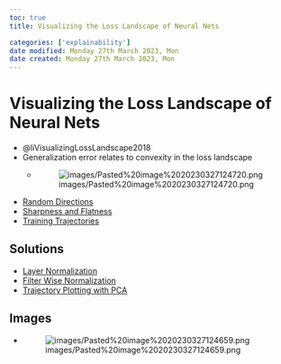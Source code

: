 ```yaml
---
toc: true
title: Visualizing the Loss Landscape of Neural Nets

categories: ['explainability']
date modified: Monday 27th March 2023, Mon
date created: Monday 27th March 2023, Mon
---
```


# Visualizing the Loss Landscape of Neural Nets


- @liVisualizingLossLandscape2018
- Generalization error relates to convexity in the loss landscape
	- ![images/Pasted%20image%2020230327124720.png](images/Pasted%20image%2020230327124720.png)
- [Random Directions](Random Directions.qmd)
- [Sharpness and Flatness](Sharpness and Flatness.qmd)
- [Training Trajectories](Training Trajectories.qmd)

## Solutions
- [Layer Normalization](Layer Normalization.qmd)
- [Filter Wise Normalization](Filter Wise Normalization.qmd)
- [Trajectory Plotting with PCA](Trajectory Plotting with PCA.qmd)

## Images
- ![images/Pasted%20image%2020230327124659.png](images/Pasted%20image%2020230327124659.png)



